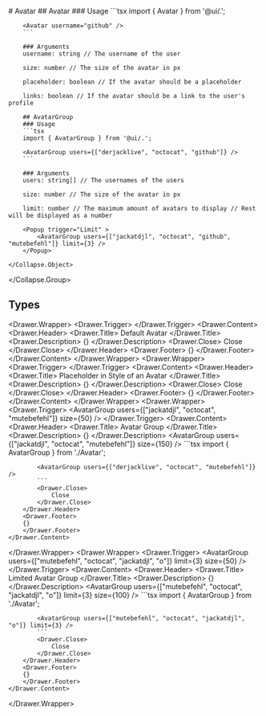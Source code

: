 
<Meta of={AvatarStories} />
# Avatar
<Primary />
<Collapse.Group>
    <Collapse.Object trigger="Code" title="">
        ## Avatar
        ### Usage
        ```tsx
        import { Avatar } from '@ui/.';

        <Avatar username="github" />
        ```

        ### Arguments
        username: string // The username of the user

        size: number // The size of the avatar in px

        placeholder: boolean // If the avatar should be a placeholder

        links: boolean // If the avatar should be a link to the user's profile

        ## AvatarGroup
        ### Usage
        ```tsx
        import { AvatarGroup } from '@ui/.';

        <AvatarGroup users={["derjacklive", "octocat", "github"]} />
        ```

        ### Arguments
        users: string[] // The usernames of the users

        size: number // The size of the avatar in px

        limit: number // The maximum amount of avatars to display // Rest will be displayed as a number

        <Popup trigger="Limit" >
            <AvatarGroup users={["jackatdjl", "octocat", "github", "mutebefehl"]} limit={3} />
        </Popup>

    </Collapse.Object>

</Collapse.Group>

## Types

<Drawer.Wrapper>
    <Drawer.Trigger>
        <Avatar username="jackatdjl" size={50} />
    </Drawer.Trigger>
    <Drawer.Content>
        <Drawer.Header>
            <Drawer.Title>
                Default Avatar
            </Drawer.Title>
            <Drawer.Description>
            {}
            </Drawer.Description>
            <Canvas of={AvatarStories.Default} />
            <Controls of={AvatarStories.Default} />
            <Drawer.Close>
                Close
            </Drawer.Close>
        </Drawer.Header>
        <Drawer.Footer>
        {}
        </Drawer.Footer>
    </Drawer.Content>
</Drawer.Wrapper>
<Drawer.Wrapper>
    <Drawer.Trigger>
        <Avatar placeholder size={50} />
    </Drawer.Trigger>
    <Drawer.Content>
        <Drawer.Header>
            <Drawer.Title>
                Placeholder in Style of an Avatar
            </Drawer.Title>
            <Drawer.Description>
            {}
            </Drawer.Description>
            <Canvas of={AvatarStories.Placeholder} />
            <Controls of={AvatarStories.Placeholder} />
            <Drawer.Close>
                Close
            </Drawer.Close>
        </Drawer.Header>
        <Drawer.Footer>
        {}
        </Drawer.Footer>
    </Drawer.Content>
</Drawer.Wrapper>
<Drawer.Wrapper>
    <Drawer.Trigger>
        <AvatarGroup users={["jackatdjl", "octocat", "mutebefehl"]} size={50} />
    </Drawer.Trigger>
    <Drawer.Content>
        <Drawer.Header>
            <Drawer.Title>
                Avatar Group
            </Drawer.Title>
            <Drawer.Description>
            {}
            </Drawer.Description>
            <AvatarGroup users={["jackatdjl", "octocat", "mutebefehl"]} size={150} />
            ```tsx
            import { AvatarGroup } from './Avatar';

            <AvatarGroup users={["derjacklive", "octocat", "mutebefehl"]} />
            ```
            <Drawer.Close>
                Close
            </Drawer.Close>
        </Drawer.Header>
        <Drawer.Footer>
        {}
        </Drawer.Footer>
    </Drawer.Content>

</Drawer.Wrapper>
<Drawer.Wrapper>
    <Drawer.Trigger>
        <AvatarGroup users={["mutebefehl", "octocat", "jackatdjl", "o"]} limit={3} size={50} />
    </Drawer.Trigger>
    <Drawer.Content>
        <Drawer.Header>
            <Drawer.Title>
                Limited Avatar Group
            </Drawer.Title>
            <Drawer.Description>
            {}
            </Drawer.Description>
            <AvatarGroup users={["mutebefehl", "octocat", "jackatdjl", "o"]} limit={3} size={100} />
            ```tsx
            import { AvatarGroup } from './Avatar';

            <AvatarGroup users={["mutebefehl", "octocat", "jackatdjl", "o"]} limit={3} />
            ```
            <Drawer.Close>
                Close
            </Drawer.Close>
        </Drawer.Header>
        <Drawer.Footer>
        {}
        </Drawer.Footer>
    </Drawer.Content>

</Drawer.Wrapper>
